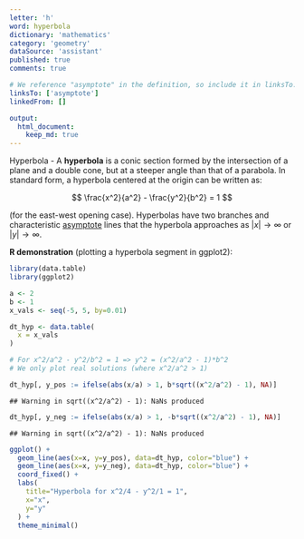 ```yaml
---
letter: 'h'
word: hyperbola
dictionary: 'mathematics'
category: 'geometry'
dataSource: 'assistant'
published: true
comments: true

# We reference "asymptote" in the definition, so include it in linksTo.
linksTo: ['asymptote']
linkedFrom: []

output:
  html_document:
    keep_md: true
---
```




<a id="hyperbola">Hyperbola</a> - A **hyperbola** is a conic section formed by the intersection of a plane and a double cone, but at a steeper angle than that of a parabola. In standard form, a hyperbola centered at the origin can be written as:

$$
\frac{x^2}{a^2} - \frac{y^2}{b^2} = 1
$$

(for the east-west opening case). Hyperbolas have two branches and characteristic [asymptote](#asymptote) lines that the hyperbola approaches as $|x|\to \infty$ or $|y|\to \infty$.

**R demonstration** (plotting a hyperbola segment in ggplot2):


``` r
library(data.table)
library(ggplot2)

a <- 2
b <- 1
x_vals <- seq(-5, 5, by=0.01)

dt_hyp <- data.table(
  x = x_vals
)

# For x^2/a^2 - y^2/b^2 = 1 => y^2 = (x^2/a^2 - 1)*b^2
# We only plot real solutions (where x^2/a^2 > 1)

dt_hyp[, y_pos := ifelse(abs(x/a) > 1, b*sqrt((x^2/a^2) - 1), NA)]
```

```
## Warning in sqrt((x^2/a^2) - 1): NaNs produced
```

``` r
dt_hyp[, y_neg := ifelse(abs(x/a) > 1, -b*sqrt((x^2/a^2) - 1), NA)]
```

```
## Warning in sqrt((x^2/a^2) - 1): NaNs produced
```

``` r
ggplot() +
  geom_line(aes(x=x, y=y_pos), data=dt_hyp, color="blue") +
  geom_line(aes(x=x, y=y_neg), data=dt_hyp, color="blue") +
  coord_fixed() +
  labs(
    title="Hyperbola for x^2/4 - y^2/1 = 1",
    x="x", 
    y="y"
  ) +
  theme_minimal()
```

<Figure src="/Users/work/Coding/derecksprojects/derecksnotes.com-playground/derecksnotes.com/client/src/app/dictionaries/mathematics/definitions/mathematics_geometry_h_hyperbola_files/figure-html/unnamed-chunk-1-1.png">
	
</Figure>
